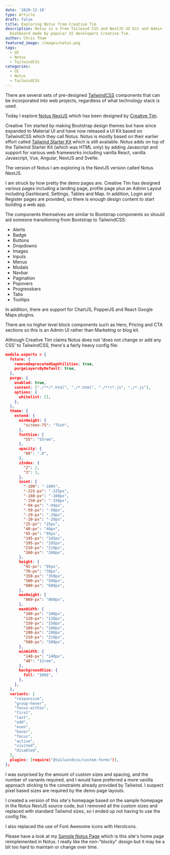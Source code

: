 ```yaml
---
date: '2020-12-10'
type: Article
draft: false
title: Exploring Notus from Creative Tim
description: Notus is a free Tailwind CSS and NextJS UI Kit and Admin
  Dashboard made by popular UI developers Creative Tim.
author: Chris Tham
featured_image: /images/notus.png
tags:
  - UI
  - Notus
  - TailwindCSS
categories:
  - UI
  - Notus
  - TailwindCSS
---
```


There are several sets of pre-designed [TailwindCSS](https://tailwindcss.com)
components that can be incorporated into web projects, regardless of what
technology stack is used.

Today I explore [Notus NextJS](https://www.creative-tim.com/product/notus-nextjs)
which has been designed by [Creative Tim](https://www.creative-tim.com/).

Creative Tim started by making Bootstrap design themes but have since expanded
to Material UI and have now released a UI Kit based on TailwindCSS which
they call Notus. Notus is mostly based on their earlier effort called
[Tailwind Starter Kit](https://www.creative-tim.com/learning-lab/tailwind-starter-kit/presentation)
which is still available. Notus adds on top of the Tailwind Starter Kit (which
was HTML only) by adding Javascript and support for various web frameworks
including vanilla React, vanilla Javascript, Vue, Angular, NextJS and Svelte.

The version of Notus I am exploring is the NextJS version called Notus NextJS.

I am struck by how pretty the demo pages are. Creative Tim has designed various
pages including a landing page, profile page plus an Admin Layout including
Dashboard, Settings, Tables and Map. In addition, Login and Register pages
are provided, so there is enough design content to start building a web app.

The components themselves are similar to Bootstrap components so should aid
someone transitioning from Bootstrap to TailwindCSS:

- Alerts
- Badge
- Buttons
- Dropdowns
- Images
- Inputs
- Menus
- Modals
- Navbar
- Pagination
- Popovers
- Progressbars
- Tabs
- Tooltips

In addition, there are support for ChartJS, PopperJS and React Google Maps
plugins.

There are no higher level block components such as Hero, Pricing and CTA
sections so this is an Admin UI rather than Marketing or blog kit.

Although Creative Tim claims Notus does not 'does not change or add any CSS'
to TailwindCSS, there's a fairly heavy config file:

```json
module.exports = {
  future: {
    removeDeprecatedGapUtilities: true,
    purgeLayersByDefault: true,
  },
  purge: {
    enabled: true,
    content: ["./**/*.html", "./*.html", "./**/*.js", "./*.js"],
    options: {
      whitelist: [],
    },
  },
  theme: {
    extend: {
      minHeight: {
        "screen-75": "75vh",
      },
      fontSize: {
        "55": "55rem",
      },
      opacity: {
        "80": ".8",
      },
      zIndex: {
        "2": 2,
        "3": 3,
      },
      inset: {
        "-100": "-100%",
        "-225-px": "-225px",
        "-160-px": "-160px",
        "-150-px": "-150px",
        "-94-px": "-94px",
        "-50-px": "-50px",
        "-29-px": "-29px",
        "-20-px": "-20px",
        "25-px": "25px",
        "40-px": "40px",
        "95-px": "95px",
        "145-px": "145px",
        "195-px": "195px",
        "210-px": "210px",
        "260-px": "260px",
      },
      height: {
        "95-px": "95px",
        "70-px": "70px",
        "350-px": "350px",
        "500-px": "500px",
        "600-px": "600px",
      },
      maxHeight: {
        "860-px": "860px",
      },
      maxWidth: {
        "100-px": "100px",
        "120-px": "120px",
        "150-px": "150px",
        "180-px": "180px",
        "200-px": "200px",
        "210-px": "210px",
        "580-px": "580px",
      },
      minWidth: {
        "140-px": "140px",
        "48": "12rem",
      },
      backgroundSize: {
        full: "100$",
      },
    },
  },
  variants: [
    "responsive",
    "group-hover",
    "focus-within",
    "first",
    "last",
    "odd",
    "even",
    "hover",
    "focus",
    "active",
    "visited",
    "disabled",
  ],
  plugins: [require("@tailwindcss/custom-forms")],
};
```

I was surprised by the amount of custom sizes and spacing, and the number of
variants required, and I would have preferred a more vanilla approach
sticking to the constraints already provided by Tailwind. I suspect pixel
based sizes are required by the demo page layouts.

I created a version of this site's homepage based on the sample homepage in
the Notus NextJS source code, but I removed all the custom sizes and replaced
with standard Tailwind sizes, so I ended up not having to use the config file.

I also replaced the use of Font Awesome icons with HeroIcons.

Please have a look at my
[Sample Notus Page](/sample-notus) which is this site's home page
reimplemented in Notus. I really like the non-"blocky" design but it may
be a bit too hard to maintain or change over time.

